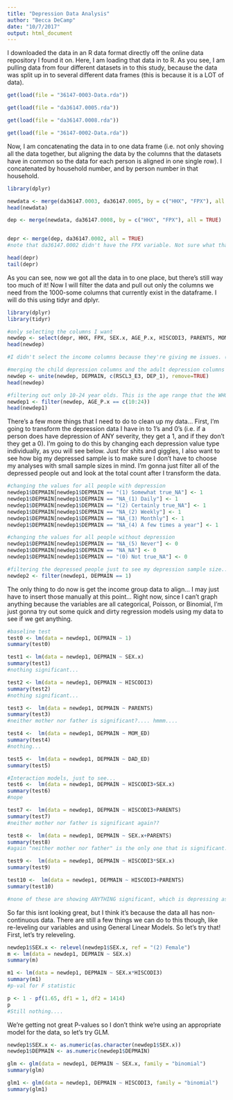 ```yaml
---
title: "Depression Data Analysis"
author: "Becca DeCamp"
date: "10/7/2017"
output: html_document
---
```


I downloaded the data in an R data format directly off the online data repository I found it on. Here, I am loading that data in to R. As you see, I am pulling data from four different datasets in to this study, because the data was split up in to several different data frames (this is because it is a LOT of data). 

```r
get(load(file = "36147-0003-Data.rda"))

get(load(file = "da36147.0005.rda"))

get(load(file = "da36147.0008.rda"))

get(load(file = "36147-0002-Data.rda"))

```

Now, I am concatenating the data in to one data frame (i.e. not only shoving all the data together, but aligning the data by the columns that the datasets have in common so the data for each person is aligned in one single row). I concatenated by household number, and by person number in that household. 
```r
library(dplyr)

newdata <- merge(da36147.0003, da36147.0005, by = c("HHX", "FPX"), all = TRUE)
head(newdata)

dep <- merge(newdata, da36147.0008, by = c("HHX", "FPX"), all = TRUE)


depr <- merge(dep, da36147.0002, all = TRUE)
#note that da36147.0002 didn't have the FPX variable. Not sure what that will do to our data until I filter out all the stuff I don't need. 

head(depr)
tail(depr)


```

As you can see, now we got all the data in to one place, but there's still way too much of it! Now I will filter the data and pull out only the columns we need from the 1000-some columns that currently exist in the dataframe. I will do this using tidyr and dplyr. 

```r
library(dplyr)
library(tidyr)

#only selecting the columns I want
newdep <- select(depr, HHX, FPX, SEX.x, AGE_P.x, HISCODI3, PARENTS, MOM_ED, DAD_ED, RSCL3_E3, DEP_1)
head(newdep)

#I didn't select the income columns because they're giving me issues. (The one that I would like to use if I can get it is INCGRP3)

#merging the child depression columns and the adult depression columns 
newdep <- unite(newdep, DEPMAIN, c(RSCL3_E3, DEP_1), remove=TRUE)
head(newdep)

#filtering out only 10-24 year olds. This is the age range that the WHO gives as "adolescent"
newdep1 <- filter(newdep, AGE_P.x == c(10:24))
head(newdep1)

```

There's a few more things that I need to do to clean up my data... First, I'm going to transform the depression data I have in to 1's and 0's (i.e. if a person does have depression of ANY severity, they get a 1, and if they don't they get a 0). I'm going to do this by changing each depression value type individually, as you will see below. Just for shits and giggles, I also want to see how big my depressed sample is to make sure I don't have to choose my analyses with small sample sizes in mind. I'm gonna just filter all of the depressed people out and look at the total count after I transform the data. 

```r

#changing the values for all people with depression
newdep1$DEPMAIN[newdep1$DEPMAIN == "(1) Somewhat true_NA"] <- 1
newdep1$DEPMAIN[newdep1$DEPMAIN == "NA_(1) Daily"] <- 1
newdep1$DEPMAIN[newdep1$DEPMAIN == "(2) Certainly true_NA"] <- 1
newdep1$DEPMAIN[newdep1$DEPMAIN == "NA_(2) Weekly"] <- 1
newdep1$DEPMAIN[newdep1$DEPMAIN == "NA_(3) Monthly"] <- 1
newdep1$DEPMAIN[newdep1$DEPMAIN == "NA_(4) A few times a year"] <- 1

#changing the values for all people without depression
newdep1$DEPMAIN[newdep1$DEPMAIN == "NA_(5) Never"] <- 0
newdep1$DEPMAIN[newdep1$DEPMAIN == "NA_NA"] <- 0
newdep1$DEPMAIN[newdep1$DEPMAIN == "(0) Not true_NA"] <- 0

#filtering the depressed people just to see my depression sample size... which is 77! Perfect!
newdep2 <- filter(newdep1, DEPMAIN == 1)

```

The only thing to do now is get the income group data to align... I may just have to insert those manually at this point...
Right now, since I can't graph anything because the variables are all categorical, Poisson, or Binomial, I'm just gonna try out some quick and dirty regression models using my data to see if we get anything. 

```r
#baseline test
test0 <- lm(data = newdep1, DEPMAIN ~ 1)
summary(test0)

test1 <- lm(data = newdep1, DEPMAIN ~ SEX.x)
summary(test1)
#nothing significant...

test2 <- lm(data = newdep1, DEPMAIN ~ HISCODI3)
summary(test2)
#nothing significant...

test3 <-  lm(data = newdep1, DEPMAIN ~ PARENTS)
summary(test3)
#neither mother nor father is significant?.... hmmm....

test4 <-  lm(data = newdep1, DEPMAIN ~ MOM_ED)
summary(test4)
#nothing...

test5 <-  lm(data = newdep1, DEPMAIN ~ DAD_ED)
summary(test5)

#Interaction models, just to see...
test6 <-  lm(data = newdep1, DEPMAIN ~ HISCODI3+SEX.x)
summary(test6)
#nope

test7 <-  lm(data = newdep1, DEPMAIN ~ HISCODI3+PARENTS)
summary(test7)
#neither mother nor father is significant again??

test8 <-  lm(data = newdep1, DEPMAIN ~ SEX.x+PARENTS)
summary(test8)
#again "neither mother nor father" is the only one that is significant. 

test9 <-  lm(data = newdep1, DEPMAIN ~ HISCODI3*SEX.x)
summary(test9)

test10 <-  lm(data = newdep1, DEPMAIN ~ HISCODI3+PARENTS)
summary(test10)

#none of these are showing ANYTHING significant, which is depressing as hell....
```

So far this isnt looking great, but I think it's because the data all has non-continuous data. There are still a few things we can do to this though, like re-leveling our variables and using General Linear Models. So let's try that!
<br>First, let's try releveling. 
```r
newdep1$SEX.x <- relevel(newdep1$SEX.x, ref = "(2) Female")
m <- lm(data = newdep1, DEPMAIN ~ SEX.x)
summary(m)

m1 <- lm(data = newdep1, DEPMAIN ~ SEX.x*HISCODI3)
summary(m1)
#p-val for F statistic

p <- 1 - pf(1.65, df1 = 1, df2 = 1414)
p
#Still nothing....  
```

We're getting not great P-values so I don't think we're using an appropriate model for the data, so let's try GLM. 

```r
newdep1$SEX.x <- as.numeric(as.character(newdep1$SEX.x))
newdep1$DEPMAIN <- as.numeric(newdep1$DEPMAIN)

glm <- glm(data = newdep1, DEPMAIN ~ SEX.x, family = "binomial")
summary(glm)

glm1 <- glm(data = newdep1, DEPMAIN ~ HISCODI3, family = "binomial")
summary(glm1)
```

